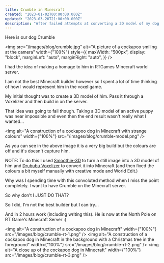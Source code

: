 ```yaml
---
title: Crumble in Minecraft
created: "2023-01-02T00:00:00.000Z"
updated: "2023-03-20T21:00:00.000Z"
description: "After failed attempts at converting a 3D model of my dog Crumble into Minecraft blocks, I realized I was overcomplicating things--so I stopped striving for perfection and just built a fun likeness of him by hand in a couple hours, imperfections and all!"
---
```


Here is our dog Crumble

<img
  src="/images/blog/crumble.jpg"
  alt="A picture of a cockapoo smiling at the camera"
  width={"100%"}
  style={{
    maxWidth: "500px",
    display: "block",
    marginLeft: "auto",
    marginRight: "auto",
  }}
/>

I had the idea of making a homage to him in RTGames Minecraft world server.

I am not the best Minecraft builder however so I spent a lot of time thinking of how I would represent him in the voxel game.

My initial thought was to create a 3D model of him. Pass it through a Voxelizer and then build in on the server.

That idea was going to fail though. Taking a 3D model of an active puppy was near impossible and even then the end result wasn't really what I wanted...

<img alt="A construction of a cockapoo dog in Minecraft with strange colours" width={"100%"} src="/images/blog/crumble-model.png" />

As you can see in the above image it is a very big build but the colours are off and it's doesn't capture him.

NOTE: To do this I used [Smoothie-3D](https://www.smoothie-3d.com/site/page_index.php) to turn a still image into a 3D model of him and [Drububu Voxelizer](https://www.drububu.com/miscellaneous/voxelizer/index.html?out=obj) to convert it into Minecraft (and then fixed the colours a bit myself manually with creative mode and World Edit.)

Why was I spending time with this convoluted method when I miss the point completely. I want to have Crumble on the Minecraft server.

So why don't I JUST DO THAT?

So I did, I'm not the best builder but I can try...

And in 2 hours work (including writing this). He is now at the North Pole on RT Game's Minecraft Server :)

<img alt="A construction of a cockapoo dog in Minecraft" width={"100%"} src="/images/blog/crumble-rt-1.png" />
<img alt="A construction of a cockapoo dog in Minecraft in the background with a Christmas tree in the foreground" width={"100%"} src="/images/blog/crumble-rt-2.png" />
<img alt="A close up of the cockapoo dog in Minecraft" width={"100%"} src="/images/blog/crumble-rt-3.png" />
